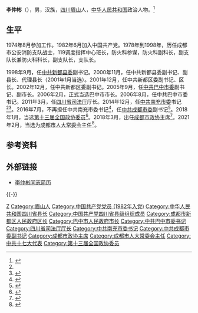 '''李仲彬'''（{{bd|1958年|12月|catIdx=Li李}}），男，汉族，[[四川|四川]][[眉山|眉山]]人，[[中华人民共和国|中华人民共和国]]政治人物。<ref name="简介">{{cite web |url=http://www.chinadaily.com.cn/dfpd/sc/2014-12/25/content_19168823.htm |language= |title=李仲彬任南充市委书记 刘宏建不再担任 |publisher=四川日报网 |date=2014-12-25 |accessdate= |archive-url=https://web.archive.org/web/20151119174855/http://www.chinadaily.com.cn/dfpd/sc/2014-12/25/content_19168823.htm |archive-date=2015-11-19 |dead-url=yes }}</ref>

== 生平 ==
1974年8月参加工作。1982年6月加入中国共产党。1978年到1998年，历任成都市公安消防支队战士，119调度指挥中心班长，防火科参谋，防火科副科长，副支队长兼防火科科长，副支队长，支队长。

1998年9月，任[[中共新都县委|中共新都县委]]副书记。2000年11月，任中共新都县委副书记、副县长、代理县长（2001年1月当选）。2001年12月，任中共新都区委副书记、区长。2002年12月，任中共新都区委副书记。2005年9月，任[[中共巴中市委|中共巴中市委]]副书记、副市长。2006年2月，正式当选巴中市市长。2006年8月，任中共巴中市委书记。2011年3月，任[[四川省司法厅|四川省司法厅]]厅长。2014年12月，任[[中共南充市委|中共南充市委]]书记<ref name="简介"/><ref>{{cite web |url=http://district.ce.cn/newarea/sddy/201412/24/t20141224_4194277.shtml |language= |title=四川省司法厅厅长李仲彬接替刘宏建任南充市委书记(简历) |publisher=中国经济网 |date=2014-12-24 |accessdate= |archive-date=2019-06-03 |archive-url=https://web.archive.org/web/20190603150543/http://district.ce.cn/newarea/sddy/201412/24/t20141224_4194277.shtml |dead-url=no }}</ref>。2016年7月，不再担任中共南充市委书记<ref>{{cite news|1=|title=宋朝华任四川南充市委书记，原书记李仲彬另有任用|url=http://www.thepaper.cn/newsDetail_forward_1501314|accessdate=2016-07-20|newspaper=澎湃新闻|archive-date=2019-06-08|archive-url=https://web.archive.org/web/20190608130657/http://www.thepaper.cn/newsDetail_forward_1501314|dead-url=no}}</ref>，任[[中共成都市委|中共成都市委]]副书记<ref>{{cite news|1=|title=四川南充市委原书记李仲彬出任成都市委副书记|url=http://www.thepaper.cn/newsDetail_forward_1503727|accessdate=2016-07-25|newspaper=澎湃新闻|archive-date=2019-06-02|archive-url=https://web.archive.org/web/20190602141923/http://www.thepaper.cn/newsDetail_forward_1503727|dead-url=no}}</ref>。2018年1月，当选[[中国人民政治协商会议第十三届全国委员会委员名单|第十三届全国政协委员]]<ref>{{Cite web|url=http://sports.163.com/18/0126/06/D92BRKK400051C89.html|title=中国人民政治协商会议第十三届全国委员会委员名单|accessdate=2018-01-26|last=|work=网易|archive-url=https://web.archive.org/web/20180127143232/http://sports.163.com/18/0126/06/D92BRKK400051C89.html|archive-date=2018-01-27|dead-url=yes}}</ref>。2018年3月，出任[[成都市政协|成都市政协]]主席<ref>{{cite news|title=成都市新一届政协主席、副主席、秘书长简历(主席李仲彬)|url=http://district.ce.cn/newarea/sddy/201803/01/t20180301_28306442.shtml|publisher=中国经济网|accessdate=2021-02-07|archive-date=2020-07-04|archive-url=https://web.archive.org/web/20200704015613/http://district.ce.cn/newarea/sddy/201803/01/t20180301_28306442.shtml|dead-url=no}}</ref>。2021年2月，当选为[[成都市人大常委会|成都市人大常委会]]主任<ref>{{cite news|title=李仲彬当选成都市人大常委会主任 朱志宏当选副主任|url=http://district.ce.cn/newarea/sddy/202102/07/t20210207_36299797.shtml|publisher=中国经济网|accessdate=2021-02-07|archive-date=2021-02-18|archive-url=https://web.archive.org/web/20210218165833/http://district.ce.cn/newarea/sddy/202102/07/t20210207_36299797.shtml|dead-url=no}}</ref>。

== 参考资料 ==
{{reflist}}

== 外部链接 ==
*[http://politics.scdaily.cn/szyw/content/2013-01/31/content_4683979.htm 李仲彬同志简历] {{Wayback|url=http://politics.scdaily.cn/szyw/content/2013-01/31/content_4683979.htm |date=20160306104235 }}

{{-}}
{{start box}}
{{s-ppo|cpc}}
{{s-before|[[刘宏建|刘宏建]]}}
{{s-title|[[中国共产党南充市委员会|中国共产党南充市委员会]]书记|2014年12月－2016年7月}}
{{s-after|[[宋朝华|宋朝华]]}}
{{s-before|[[熊光林|熊光林]]}}
{{s-title|[[中国共产党巴中市委员会|中国共产党巴中市委员会]]书记|2006年8月－2011年3月}}
{{s-after|[[李刚_(1965年)|李刚]]}}
{{s-gov|prc}}
{{s-before|[[刘作明_(1957年)|刘作明]]}}
{{s-title|[[四川省司法厅|四川省司法厅]]厅长|2011年3月－2014年12月}}
{{s-after|[[陈明国|陈明国]]}}
{{s-before|[[熊光林|熊光林]]}}
{{s-title|[[巴中市人民政府|巴中市人民政府]]市长|2006年1月－2006年11月}}
{{s-after|[[雷洪金|雷洪金]]}}
{{s-par|prc-lpc}}
{{s-before|[[唐川平|唐川平]]}}
{{s-title|[[成都市人民代表大会常务委员会|成都市人民代表大会常务委员会]]主任|2021年2月－2022年1月}}
{{s-after|[[包惠|包惠]]}}
{{s-par|prc-lcppcc}}
{{s-before|[[唐川平|唐川平]]}}
{{s-title|[[中国人民政治协商会议成都市委员会|中国人民政治协商会议成都市委员会]]主席|2018年3月－2021年2月}}
{{s-after|[[张剡|张剡]]}}
{{end box}}

{{Authority control}}
{{DEFAULTSORT:Li李}}
[[Category:李姓|Z]]
[[Category:眉山人|Category:眉山人]]
[[Category:中国共产党党员_(1982年入党)|Category:中国共产党党员 (1982年入党)]]
[[Category:中华人民共和国四川省县长|Category:中华人民共和国四川省县长]]
[[Category:中国共产党四川省县级组织成员|Category:中国共产党四川省县级组织成员]]
[[Category:成都市新都区人民政府区长|Category:成都市新都区人民政府区长]]
[[Category:巴中市人民政府市长|Category:巴中市人民政府市长]]
[[Category:中共巴中市委书记|Category:中共巴中市委书记]]
[[Category:四川省司法厅厅长|Category:四川省司法厅厅长]]
[[Category:中共南充市委书记|Category:中共南充市委书记]]
[[Category:中共成都市委副书记|Category:中共成都市委副书记]]
[[Category:成都市政协主席|Category:成都市政协主席]]
[[Category:成都市人大常委会主任|Category:成都市人大常委会主任]]
[[Category:中共十七大代表|Category:中共十七大代表]]
[[Category:第十三届全国政协委员|Category:第十三届全国政协委员]]